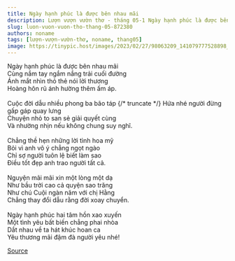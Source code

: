 ```yaml
---
title: Ngày hạnh phúc là được bên nhau mãi
description: Lượn vượn vườn thơ - tháng 05-1 Ngày hạnh phúc là được bên nhau mãi Cùng nắm tay ngắm nắng trải cuối đường
slug: luon-vuon-vuon-tho-thang-05-872380
authors: noname
tags: [lượn-vượn-vườn-thơ, noname, thang05]
image: https://tinypic.host/images/2023/02/27/98063209_141079777528898_6673649832407597056_n.th.jpg
---
```


Ngày hạnh phúc là được bên nhau mãi\
Cùng nắm tay ngắm nắng trải cuối đường\
Ánh mắt nhìn thỏ thẻ nói lời thương\
Hoàng hôn rũ ánh hường thêm ấm áp.\
\
Cuộc đời dẫu nhiều phong ba bão táp
{/* truncate */}
Hứa nhé người đừng gấp gáp quay lưng\
Chuyện nhỏ to san sẻ giải quyết cùng\
Và nhường nhịn nếu không chung suy nghĩ.\
\
Chẳng thề hẹn những lời tình hoa mỹ\
Bỏi vì anh vô ý chẳng ngọt ngào\
Chỉ sợ người tuôn lệ biết làm sao\
Điều tốt đẹp anh trao người tất cả.\
\
Nguyện mãi mãi xin một lòng một dạ\
Như bầu trời cao cả quyện sao trăng\
Như chú Cuội ngàn năm với chị Hằng\
Chẳng thay đổi dẫu rằng đời xoay chuyển.\
\
Ngày hạnh phúc hai tâm hồn xao xuyến\
Một tình yêu bất biến chẳng phai nhòa\
Dắt nhau về ta hát khúc hoan ca\
Yêu thương mãi đậm đà người yêu nhé!

[Source](https://www.facebook.com/ape.poem/posts/pfbid0uG7t2mXbxNtbZWi2LYFESrzWGnbm2eb3cfSKbTXCwTXqm51kVsvBt5JWm6pmQzLYl)
